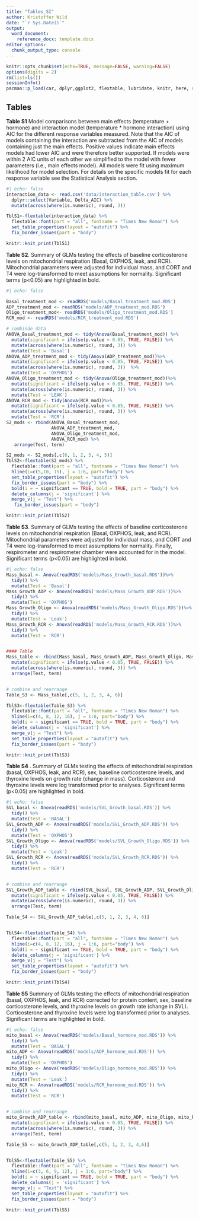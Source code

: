 ```yaml
---
title: "Tables_SI"
author: Kristoffer Wild
date: "`r Sys.Date()`"
output: 
  word_document:
    reference_docx: template.docx
editor_options: 
  chunk_output_type: console
---
```


```r
knitr::opts_chunk$set(echo=TRUE, message=FALSE, warning=FALSE)
options(digits = 2)
rm(list=ls())
sessionInfo()
pacman::p_load(car, dplyr,ggplot2, flextable, lubridate, knitr, here, stringr, broom, tibble, tidyverse)
```

## Tables
**Table S1** Model comparisons between main effects (temperature + hormone) and interaction model (temperature * hormone interaction) using AIC for the different response variables measured. Note that the AIC of models containing the interaction are subtracted from the AIC of models containing just the main effects. Positive values indicate main effects models had lower AIC and were therefore better supported. If models were within 2 AIC units of each other we simplified to the model with fewer parameters (i.e., main effects model). All models were fit using maximum likelihood for model selection. For details on the specific models fit for each response variable see the Statistical Analysis section.
```r
#| echo: false
interaction_data <- read.csv('data/interaction_table.csv') %>% 
  dplyr::select(Variable, Delta_AIC) %>% 
  mutate(across(where(is.numeric), round, 3))

TblS1<-flextable(interaction_data) %>%
  flextable::font(part = "all", fontname = "Times New Roman") %>%
  set_table_properties(layout = "autofit") %>%
  fix_border_issues(part = "body")

knitr::knit_print(TblS1)
```

**Table S2**. Summary of GLMs testing the effects of baseline corticosterone levels on mitochondrial respiration (Basal, OXPHOS, leak, and RCR). Mitochondrial parameters were adjusted for individual mass, and CORT and T4 were log-transformed to meet assumptions for normality. Significant terms (p<0.05) are highlighted in bold. 
```r
#| echo: false

Basal_treatment_mod <- readRDS('models/Basal_treatment_mod.RDS')
ADP_treatment_mod <- readRDS('models/ADP_treatment_mod.RDS')
Oligo_treatment_mod<- readRDS('models/Oligo_treatment_mod.RDS')
RCR_mod <- readRDS('models/RCR_treatment_mod.RDS')

# combinde data
ANOVA_Basal_treatment_mod <- tidy(Anova(Basal_treatment_mod)) %>% 
  mutate(significant = ifelse(p.value < 0.05, TRUE, FALSE)) %>%
  mutate(across(where(is.numeric), round, 3)) %>% 
  mutate(Test = 'Basal')
ANOVA_ADP_treatment_mod <- tidy(Anova(ADP_treatment_mod))%>% 
  mutate(significant = ifelse(p.value < 0.05, TRUE, FALSE)) %>%
  mutate(across(where(is.numeric), round, 3))  %>% 
  mutate(Test = 'OXPHOS')
ANOVA_Oligo_treatment_mod <- tidy(Anova(Oligo_treatment_mod))%>% 
  mutate(significant = ifelse(p.value < 0.05, TRUE, FALSE)) %>%
  mutate(across(where(is.numeric), round, 3)) %>% 
  mutate(Test = 'LEAK')
ANOVA_RCR_mod <- tidy(Anova(RCR_mod))%>% 
  mutate(significant = ifelse(p.value < 0.05, TRUE, FALSE)) %>%
  mutate(across(where(is.numeric), round, 3)) %>% 
  mutate(Test = 'RCR') 
S2_mods <- rbind(ANOVA_Basal_treatment_mod,
                 ANOVA_ADP_treatment_mod,
                 ANOVA_Oligo_treatment_mod,
                 ANOVA_RCR_mod) %>% 
   arrange(Test, term)

S2_mods <- S2_mods[,c(6, 1, 2, 3, 4, 5)]
TblS2<-flextable(S2_mods) %>%
  flextable::font(part = "all", fontname = "Times New Roman") %>%
  hline(i=c(5,10, 15), j = 1:6, part="body") %>% 
  set_table_properties(layout = "autofit") %>%
  fix_border_issues(part = "body") %>%
  bold(i = ~ significant == TRUE, bold = TRUE, part = "body") %>% 
  delete_columns(j = 'significant') %>% 
  merge_v(j = "Test") %>% 
   fix_border_issues(part = "body") 

knitr::knit_print(TblS2)
```

\newpage
**Table S3**. Summary of GLMs testing the effects of baseline corticosterone levels on mitochondrial respiration (Basal, OXPHOS, leak, and RCR). Mitochondrial parameters were adjusted for individual mass, and CORT and T4 were log-transformed to meet assumptions for normality. Finally, respirometer and respirometer chamber were accounted for in the model. Significant terms (p<0.05) are highlighted in bold.  
```r
#| echo: false
Mass_basal <- Anova(readRDS('models/Mass_Growth_basal.RDS'))%>% 
  tidy() %>% 
  mutate(Test = 'Basal')
Mass_Growth_ADP <- Anova(readRDS('models/Mass_Growth_ADP.RDS'))%>%
  tidy() %>% 
  mutate(Test = 'OXPHOS')
Mass_Growth_Oligo <- Anova(readRDS('models/Mass_Growth_Oligo.RDS'))%>%
  tidy() %>% 
  mutate(Test = 'Leak')
Mass_Growth_RCR <- Anova(readRDS('models/Mass_Growth_RCR.RDS'))%>%
  tidy() %>% 
  mutate(Test = 'RCR')


#### Table
Mass_table <- rbind(Mass_basal, Mass_Growth_ADP, Mass_Growth_Oligo, Mass_Growth_RCR)%>% 
  mutate(significant = ifelse(p.value < 0.05, TRUE, FALSE)) %>%
  mutate(across(where(is.numeric), round, 3)) %>% 
  arrange(Test, term)


# combine and rearrange
Table_S3 <- Mass_table[,c(5, 1, 2, 3, 4, 6)]

TblS3<-flextable(Table_S3) %>%
  flextable::font(part = "all", fontname = "Times New Roman") %>%
  hline(i=c(4, 8, 12, 16), j = 1:6, part="body") %>% 
  bold(i = ~ significant == TRUE, bold = TRUE, part = "body") %>% 
  delete_columns(j = 'significant') %>%
  merge_v(j = "Test") %>% 
  set_table_properties(layout = "autofit") %>%
  fix_border_issues(part = "body")

knitr::knit_print(TblS3)
```
\newpage

**Table S4** . Summary of GLMs testing the effects of mitochondrial respiration (basal, OXPHOS, leak, and RCR), sex, baseline corticosterone levels, and thyroxine levels on growth rate (change in mass). Corticosterone and thyroxine levels were log transformed prior to analyses. Significant terms (p<0.05) are highlighted in bold.
```r
#| echo: false
SVL_basal <- Anova(readRDS('models/SVL_Growth_basal.RDS')) %>% 
  tidy() %>% 
  mutate(Test = 'BASAL')
SVL_Growth_ADP <- Anova(readRDS('models/SVL_Growth_ADP.RDS')) %>% 
  tidy() %>% 
  mutate(Test = 'OXPHOS')
SVL_Growth_Oligo <- Anova(readRDS('models/SVL_Growth_Oligo.RDS')) %>% 
  tidy() %>% 
  mutate(Test = 'Leak')
SVL_Growth_RCR <- Anova(readRDS('models/SVL_Growth_RCR.RDS')) %>% 
  tidy() %>% 
  mutate(Test = 'RCR')


# combine and rearrange
SVL_Growth_ADP_table <- rbind(SVL_basal, SVL_Growth_ADP, SVL_Growth_Oligo, SVL_Growth_RCR)%>% 
  mutate(significant = ifelse(p.value < 0.05, TRUE, FALSE)) %>%
  mutate(across(where(is.numeric), round, 3)) %>% 
  arrange(Test, term)

Table_S4 <- SVL_Growth_ADP_table[,c(5, 1, 2, 3, 4, 6)]


TblS4<-flextable(Table_S4) %>%
  flextable::font(part = "all", fontname = "Times New Roman") %>%
  hline(i=c(4, 8, 12, 16), j = 1:6, part="body") %>% 
  bold(i = ~ significant == TRUE, bold = TRUE, part = "body") %>% 
  delete_columns(j = 'significant') %>%
  merge_v(j = "Test") %>% 
  set_table_properties(layout = "autofit") %>%
  fix_border_issues(part = "body")

knitr::knit_print(TblS4)
```
\newpage
**Table S5** Summary of GLMs testing the effects of mitochondrial respiration (basal, OXPHOS, leak, and RCR) corrected for protein content, sex, baseline corticosterone levels, and thyroxine levels on growth rate (change in SVL). Corticosterone and thyroxine levels were log transformed prior to analyses. Significant terms are highlighted in bold.
```r
#| echo: false
mito_basal <- Anova(readRDS('models/Basal_hormone_mod.RDS')) %>% 
  tidy() %>% 
  mutate(Test = 'BASAL')
mito_ADP <- Anova(readRDS('models/ADP_hormone_mod.RDS')) %>% 
  tidy() %>% 
  mutate(Test = 'OXPHOS')
mito_Oligo <- Anova(readRDS('models/Oligo_hormone_mod.RDS')) %>% 
  tidy() %>% 
  mutate(Test = 'Leak')
mito_RCR <- Anova(readRDS('models/RCR_hormone_mod.RDS')) %>% 
  tidy() %>% 
  mutate(Test = 'RCR')


# combine and rearrange
mito_Growth_ADP_table <- rbind(mito_basal, mito_ADP, mito_Oligo, mito_RCR)%>% 
  mutate(significant = ifelse(p.value < 0.05, TRUE, FALSE)) %>%
  mutate(across(where(is.numeric), round, 3)) %>% 
  arrange(Test, term)

Table_S5 <- mito_Growth_ADP_table[,c(5, 1, 2, 3, 4,6)]


TblS5<-flextable(Table_S5) %>%
  flextable::font(part = "all", fontname = "Times New Roman") %>%
  hline(i=c(3, 6, 9, 12), j = 1:6, part="body") %>% 
  bold(i = ~ significant == TRUE, bold = TRUE, part = "body") %>% 
  delete_columns(j = 'significant') %>%
  merge_v(j = "Test") %>% 
  set_table_properties(layout = "autofit") %>%
  fix_border_issues(part = "body")

knitr::knit_print(TblS5)
```
